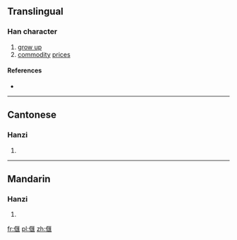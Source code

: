 ==Translingual==

===Han character===
{{Han char|rn=9|rad=人|as=13|sn=15|four=|canj=OSEG|ids=⿰亻匯}}

# [[grow up]]
# [[commodity]] [[price]]s

====References====
* {{Han ref|kx=0118.120|hdz=10224.090|uh=3491|ud=13457}}

----

==Cantonese==

===Hanzi===
{{yue-hanzi|jyut=[[hung2]], [[kui2]], [[wak6]]|y=hung2, kui2, wak6}}

# {{defn|lang=yue|sort=人13}}

----

==Mandarin==

===Hanzi===
{{cmn-hanzi|pin=[[kuǐ]] ([[kui3]]), [[huì]] ([[hui4]])|wg=k'uei<sup>3</sup>, hui<sup>4</sup>}}

# {{defn|lang=cmn|sort=人13}}

[[fr:㒑]]
[[pl:㒑]]
[[zh:㒑]]